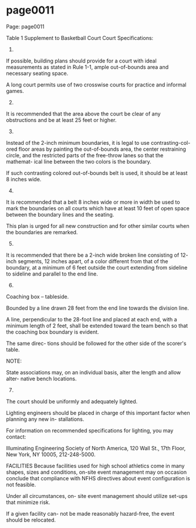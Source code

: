 
# page0011

Page: page0011

Table 1 Supplement to Basketball Court Court Specifications:

1.

If possible, building plans should provide for a court with ideal measurements as stated in Rule 1-1, ample out-of-bounds area and necessary seating space.

A long court permits use of two crosswise courts for practice and informal games.

2.

It is recommended that the area above the court be clear of any obstructions and be at least 25 feet or higher.

3.

Instead of the 2-inch minimum boundaries, it is legal to use contrasting-col- ored floor areas by painting the out-of-bounds area, the center restraining circle, and the restricted parts of the free-throw lanes so that the mathemat- ical line between the two colors is the boundary.

If such contrasting colored out-of-bounds belt is used, it should be at least 8 inches wide.

4.

It is recommended that a belt 8 inches wide or more in width be used to mark the boundaries on all courts which have at least 10 feet of open space between the boundary lines and the seating.

This plan is urged for all new construction and for other similar courts when the boundaries are remarked.

5.

It is recommended that there be a 2-inch wide broken line consisting of 12- inch segments, 12 inches apart, of a color different from that of the boundary, at a minimum of 6 feet outside the court extending from sideline to sideline and parallel to the end line.

6.

Coaching box – tableside.

Bounded by a line drawn 28 feet from the end line towards the division line.

A line, perpendicular to the 28-foot line and placed at each end, with a minimum length of 2 feet, shall be extended toward the team bench so that the coaching box boundary is evident.

The same direc- tions should be followed for the other side of the scorer's table.

NOTE:

State associations may, on an individual basis, alter the length and allow alter- native bench locations.

7.

The court should be uniformly and adequately lighted.

Lighting engineers should be placed in charge of this important factor when planning any new in- stallations.

For information on recommended specifications for lighting, you may contact:

Illuminating Engineering Society of North America, 120 Wall St., 17th Floor, New York, NY 10005, 212-248-5000.

FACILITIES Because facilities used for high school athletics come in many shapes, sizes and conditions, on-site event management may on occasion conclude that compliance with NFHS directives about event configuration is not feasible.

Under all circumstances, on- site event management should utilize set-ups that minimize risk.

If a given facility can- not be made reasonably hazard-free, the event should be relocated.
  